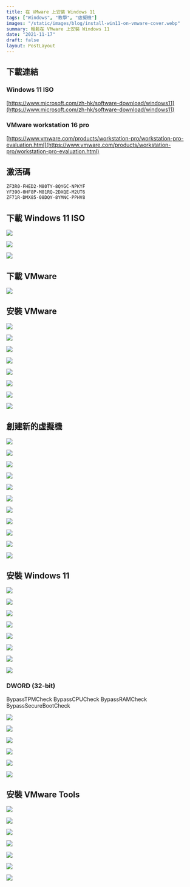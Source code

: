 ```yaml
---
title: 在 VMware 上安裝 Windows 11
tags: ["Windows", "教學", "虛擬機"]
images: "/static/images/blog/install-win11-on-vmware-cover.webp"
summary: 輕鬆在 VMware 上安裝 Windows 11
date: "2021-11-17"
draft: false
layout: PostLayout
---
```


## 下載連結

### Windows 11 ISO

[https://www.microsoft.com/zh-hk/software-download/windows11](https://www.microsoft.com/zh-hk/software-download/windows11)

### VMware workstation 16 pro

[https://www.vmware.com/products/workstation-pro/workstation-pro-evaluation.html](https://www.vmware.com/products/workstation-pro/workstation-pro-evaluation.html)

## 激活碼

```txt:code.txt
ZF3R0-FHED2-M80TY-8QYGC-NPKYF
YF390-0HF8P-M81RQ-2DXQE-M2UT6
ZF71R-DMX85-08DQY-8YMNC-PPHV8
```

## 下載 Windows 11 ISO

![](/static/images/blog/install-win11-on-vmware-0-1.webp)

![](/static/images/blog/install-win11-on-vmware-0-2.webp)

![](/static/images/blog/install-win11-on-vmware-0-3.webp)

## 下載 VMware

![](/static/images/blog/install-win11-on-vmware-1-0.webp)

## 安裝 VMware

![](/static/images/blog/install-win11-on-vmware-1-1.webp)

![](/static/images/blog/install-win11-on-vmware-1-2.webp)

![](/static/images/blog/install-win11-on-vmware-1-3.webp)

![](/static/images/blog/install-win11-on-vmware-1-4.webp)

![](/static/images/blog/install-win11-on-vmware-1-5.webp)

![](/static/images/blog/install-win11-on-vmware-1-6.webp)

![](/static/images/blog/install-win11-on-vmware-1-7.webp)

![](/static/images/blog/install-win11-on-vmware-1-8.webp)

## 創建新的虛擬機

![](/static/images/blog/install-win11-on-vmware-1.webp)

![](/static/images/blog/install-win11-on-vmware-2.webp)

![](/static/images/blog/install-win11-on-vmware-3.webp)

![](/static/images/blog/install-win11-on-vmware-4.webp)

![](/static/images/blog/install-win11-on-vmware-5.webp)

![](/static/images/blog/install-win11-on-vmware-6.webp)

![](/static/images/blog/install-win11-on-vmware-7.webp)

![](/static/images/blog/install-win11-on-vmware-8.webp)

![](/static/images/blog/install-win11-on-vmware-9.webp)

![](/static/images/blog/install-win11-on-vmware-10.webp)

![](/static/images/blog/install-win11-on-vmware-11.webp)

## 安裝 Windows 11

![](/static/images/blog/install-win11-on-vmware-12.webp)

![](/static/images/blog/install-win11-on-vmware-13.webp)

![](/static/images/blog/install-win11-on-vmware-14.webp)

![](/static/images/blog/install-win11-on-vmware-15.webp)

![](/static/images/blog/install-win11-on-vmware-16.webp)

![](/static/images/blog/install-win11-on-vmware-17.webp)

![](/static/images/blog/install-win11-on-vmware-18.webp)

![](/static/images/blog/install-win11-on-vmware-19.webp)

### DWORD (32-bit)

BypassTPMCheck
BypassCPUCheck
BypassRAMCheck
BypassSecureBootCheck

![](/static/images/blog/install-win11-on-vmware-20.webp)

![](/static/images/blog/install-win11-on-vmware-21.webp)

![](/static/images/blog/install-win11-on-vmware-22.webp)

![](/static/images/blog/install-win11-on-vmware-23.webp)

![](/static/images/blog/install-win11-on-vmware-24.webp)

![](/static/images/blog/install-win11-on-vmware-25.webp)

## 安裝 VMware Tools

![](/static/images/blog/install-win11-on-vmware-26.webp)

![](/static/images/blog/install-win11-on-vmware-27.webp)

![](/static/images/blog/install-win11-on-vmware-28.webp)

![](/static/images/blog/install-win11-on-vmware-29.webp)

![](/static/images/blog/install-win11-on-vmware-30.webp)

![](/static/images/blog/install-win11-on-vmware-31.webp)

![](/static/images/blog/install-win11-on-vmware-32.webp)
